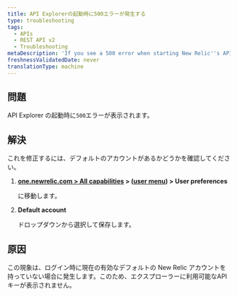 ```yaml
---
title: API Explorerの起動時に500エラーが発生する
type: troubleshooting
tags:
  - APIs
  - REST API v2
  - Troubleshooting
metaDescription: 'If you see a 500 error when starting New Relic''s API Explorer, make sure you have a default account saved in your account''s user preferences.'
freshnessValidatedDate: never
translationType: machine
---
```


## 問題

API Explorer の起動時に`500`エラーが表示されます。

## 解決

これを修正するには、デフォルトのアカウントがあるかどうかを確認してください。

1. <DNT>**[one.newrelic.com > All capabilities](https://one.newrelic.com/all-capabilities) > ([user menu](/docs/accounts/accounts-billing/general-account-settings/intro-account-settings)) > User preferences**</DNT>

   に移動します。

2. <DNT>**Default account**</DNT>

   ドロップダウンから選択して保存します。

## 原因

この現象は、ログイン時に現在の有効なデフォルトの New Relic アカウントを持っていない場合に発生します。このため、エクスプローラーに利用可能なAPIキーが表示されません。
